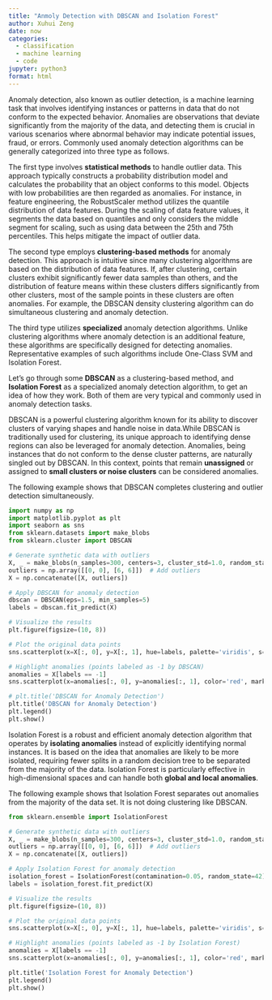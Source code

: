 ```yaml
---
title: "Anmoly Detection with DBSCAN and Isolation Forest"
author: Xuhui Zeng
date: now
categories: 
  - classification
  - machine learning
  - code
jupyter: python3
format: html
---
```


Anomaly detection, also known as outlier detection, is a machine learning task that involves identifying instances or patterns in data that do not conform to the expected behavior. Anomalies are observations that deviate significantly from the majority of the data, and detecting them is crucial in various scenarios where abnormal behavior may indicate potential issues, fraud, or errors. Commonly used anomaly detection algorithms can be generally categorized into three type as follows.

The first type involves **statistical methods** to handle outlier data. This approach typically constructs a probability distribution model and calculates the probability that an object conforms to this model. Objects with low probabilities are then regarded as anomalies. For instance, in feature engineering, the RobustScaler method utilizes the quantile distribution of data features. During the scaling of data feature values, it segments the data based on quantiles and only considers the middle segment for scaling, such as using data between the 25th and 75th percentiles. This helps mitigate the impact of outlier data.

The second type employs **clustering-based methods** for anomaly detection. This approach is intuitive since many clustering algorithms are based on the distribution of data features. If, after clustering, certain clusters exhibit significantly fewer data samples than others, and the distribution of feature means within these clusters differs significantly from other clusters, most of the sample points in these clusters are often anomalies. For example, the DBSCAN density clustering algorithm can do simultaneous clustering and anomaly detection.

The third type utilizes **specialized** anomaly detection algorithms. Unlike clustering algorithms where anomaly detection is an additional feature, these algorithms are specifically designed for detecting anomalies. Representative examples of such algorithms include One-Class SVM and Isolation Forest.

Let's go through some **DBSCAN** as a clustering-based method, and **Isolation Forest** as a specialized anomaly detection algorithm, to get an idea of how they work. Both of them are very typical and commonly used in anomaly detection tasks.

DBSCAN is a powerful clustering algorithm known for its ability to discover clusters of varying shapes and handle noise in data.While DBSCAN is traditionally used for clustering, its unique approach to identifying dense regions can also be leveraged for anomaly detection. Anomalies, being instances that do not conform to the dense cluster patterns, are naturally singled out by DBSCAN. In this context, points that remain **unassigned** or assigned to **small clusters or noise clusters** can be considered anomalies.

The following example shows that DBSCAN completes clustering and outlier detection simultaneously.

```python
import numpy as np
import matplotlib.pyplot as plt
import seaborn as sns
from sklearn.datasets import make_blobs
from sklearn.cluster import DBSCAN

# Generate synthetic data with outliers
X, _ = make_blobs(n_samples=300, centers=3, cluster_std=1.0, random_state=42)
outliers = np.array([[0, 0], [6, 6]])  # Add outliers
X = np.concatenate([X, outliers])

# Apply DBSCAN for anomaly detection
dbscan = DBSCAN(eps=1.5, min_samples=5)
labels = dbscan.fit_predict(X)

# Visualize the results
plt.figure(figsize=(10, 8))

# Plot the original data points
sns.scatterplot(x=X[:, 0], y=X[:, 1], hue=labels, palette='viridis', s=50, alpha=0.8, legend=False)

# Highlight anomalies (points labeled as -1 by DBSCAN)
anomalies = X[labels == -1]
sns.scatterplot(x=anomalies[:, 0], y=anomalies[:, 1], color='red', marker='X', s=100, label='Anomalies')

# plt.title('DBSCAN for Anomaly Detection')
plt.title('DBSCAN for Anomaly Detection')
plt.legend()
plt.show()
```

Isolation Forest is a robust and efficient anomaly detection algorithm that operates by **isolating anomalies** instead of explicitly identifying normal instances. It is based on the idea that anomalies are likely to be more isolated, requiring fewer splits in a random decision tree to be separated from the majority of the data. Isolation Forest is particularly effective in high-dimensional spaces and can handle both **global and local anomalies**.

The following example shows that Isolation Forest separates out anomalies from the majority of the data set. It is not doing clustering like DBSCAN.

```python
from sklearn.ensemble import IsolationForest

# Generate synthetic data with outliers
X, _ = make_blobs(n_samples=300, centers=3, cluster_std=1.0, random_state=42)
outliers = np.array([[0, 0], [6, 6]])  # Add outliers
X = np.concatenate([X, outliers])

# Apply Isolation Forest for anomaly detection
isolation_forest = IsolationForest(contamination=0.05, random_state=42)
labels = isolation_forest.fit_predict(X)

# Visualize the results
plt.figure(figsize=(10, 8))

# Plot the original data points
sns.scatterplot(x=X[:, 0], y=X[:, 1], hue=labels, palette='viridis', s=50, alpha=0.8, legend=False)

# Highlight anomalies (points labeled as -1 by Isolation Forest)
anomalies = X[labels == -1]
sns.scatterplot(x=anomalies[:, 0], y=anomalies[:, 1], color='red', marker='X', s=100, label='Anomalies')

plt.title('Isolation Forest for Anomaly Detection')
plt.legend()
plt.show()
```
